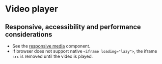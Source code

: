 
# Video player

## Responsive, accessibility and performance considerations
- See the [responsive media](/story/components-responsive-media--responsive-iframe) component.
- If browser does not support native `<iframe loading="lazy">`, the iframe `src` is removed until the video is played.


<Preview>
    <Story id="components-video-player--video-player" />
</Preview>
